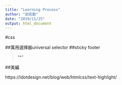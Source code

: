 ```yaml
---
title: "Learning Process"
author: "邱奕勳"
date: "2019/11/25"
output: html_document
---
```


#css 

##萬用選擇器universal selector
##sticky footer


> "*"

##美編

https://idotdesign.net/blog/web/htmlcss/text-highlight/